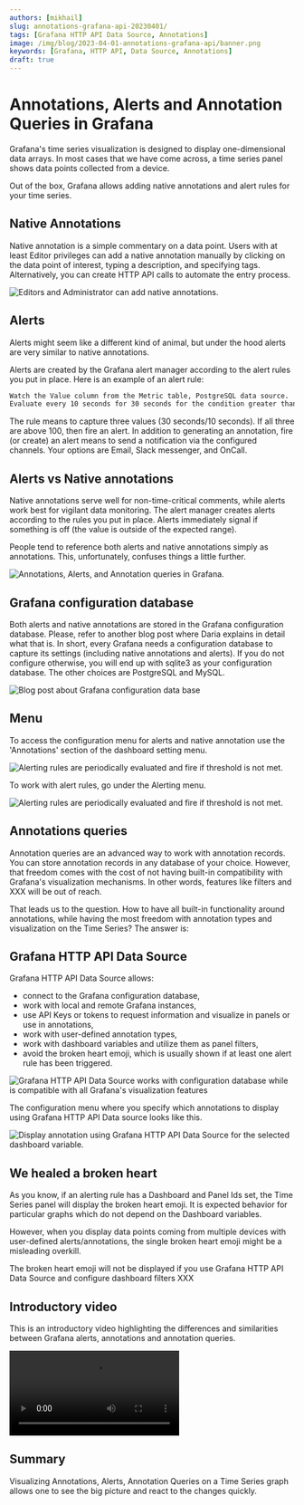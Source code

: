 ```yaml
---
authors: [mikhail]
slug: annotations-grafana-api-20230401/
tags: [Grafana HTTP API Data Source, Annotations]
image: /img/blog/2023-04-01-annotations-grafana-api/banner.png
keywords: [Grafana, HTTP API, Data Source, Annotations]
draft: true
---
```



# Annotations, Alerts and Annotation Queries in Grafana

Grafana's time series visualization is designed to display one-dimensional data arrays. In most cases that we have come across, a time series panel shows data points collected from a device.

Out of the box, Grafana allows adding native annotations and alert rules for your time series. 

## Native Annotations

Native annotation is a simple commentary on a data point. Users with at least Editor privileges can add a native annotation manually by clicking on the data point of interest, typing a description, and specifying tags. 
Alternatively, you can create HTTP API calls to automate the entry process. 

<Image
  title="Editors and Administrator can add native annotations."
  src="/img/blog/2023-04-01-annotations-grafana-api/native.png"
/>


## Alerts 

Alerts might seem like a different kind of animal, but under the hood alerts are very similar to native annotations.

Alerts are created by the Grafana alert manager according to the alert rules you put in place. 
Here is an example of an alert rule:

```html
Watch the Value column from the Metric table, PostgreSQL data source.
Evaluate every 10 seconds for 30 seconds for the condition greater than 100. 
```

The rule means to capture three values (30 seconds/10 seconds). If all three are above 100, then fire an alert. 
In addition to generating an annotation, fire (or create) an alert means to send a notification via the configured channels.
Your options are Email, Slack messenger, and OnCall.

## Alerts vs Native annotations 

Native annotations serve well for non-time-critical comments, while alerts work best for vigilant data monitoring. The alert manager creates alerts according to the rules you put in place. 
Alerts immediately signal if something is off (the value is outside of the expected range).

People tend to reference both alerts and native annotations simply as annotations. This, unfortunately, confuses things a little further. 

<Image
  title="Annotations, Alerts, and Annotation queries in Grafana."
  src="/img/plugins/grafana/annotations.png"
/>

## Grafana configuration database

Both alerts and native annotations are stored in the Grafana configuration database.
Please, refer to another blog post where Daria explains in detail what that is. In short, every Grafana needs a configuration database to capture its settings (including native annotations and alerts). If you do not configure otherwise, you will end up with sqlite3 as your configuration database. The other choices are PostgreSQL and MySQL. 

<Image
  title="Blog post about Grafana configuration data base"
  src="/img/blog/2023-04-01-annotations-grafana-api/config-database-post.png"
  lazy={false}
/>

## Menu 

To access the configuration menu for alerts and native annotation use the 'Annotations' section of the dashboard setting menu.

<Image
  title="Alerting rules are periodically evaluated and fire if threshold is not met."
  src="/img/blog/2023-04-01-annotations-grafana-api/annotation-menu.png"
/>


To work with alert rules, go under the Alerting menu. 

<Image
  title="Alerting rules are periodically evaluated and fire if threshold is not met."
  src="/img/blog/2023-04-01-annotations-grafana-api/alerting.png"
/>

## Annotations queries

Annotation queries are an advanced way to work with annotation records. You can store annotation records in any database of your choice. However, that freedom comes with the cost of not having built-in compatibility with Grafana's visualization mechanisms. 
In other words, features like filters and XXX will be out of reach. 

That leads us to the question. How to have all built-in functionality around annotations, while having the most freedom with annotation types and visualization on the Time Series? 
The answer is:

## Grafana HTTP API Data Source

Grafana HTTP API Data Source allows:
 - connect to the Grafana configuration database,
 - work with local and remote Grafana instances,
 - use API Keys or tokens to request information and visualize in panels or use in annotations,
 - work with user-defined annotation types,
 - work with dashboard variables and utilize them as panel filters,
 - avoid the broken heart emoji, which is usually shown if at least one alert rule has been triggered. 

<Image
  title="Grafana HTTP API Data Source works with configuration database while is compatible with all Grafana's visualization features "
  src="/img/blog/2023-04-01-annotations-grafana-api/schema-around-config.png"
  lazy={false}
/>

The configuration menu where you specify which annotations to display using Grafana HTTP API Data source looks like this. 

<Image
  title="Display annotation using Grafana HTTP API Data Source for the selected dashboard variable."
  src="/img/blog/2023-04-01-annotations-grafana-api/annotations.png"
/>

## We healed a broken heart

As you know, if an alerting rule has a Dashboard and Panel Ids set, the Time Series panel will display the broken heart emoji. It is expected behavior for particular graphs which do not depend on the Dashboard variables.

However, when you display data points coming from multiple devices with user-defined alerts/annotations, the single broken heart emoji might be a misleading overkill. 

The broken heart emoji will not be displayed if you use Grafana HTTP API Data Source and configure dashboard filters XXX

## Introductory video

This is an introductory video highlighting the differences and similarities between Grafana alerts, annotations and annotation queries.

<Video
  src="https://www.youtube.com/embed/4asWJ_Dhcmw"
  title="Annotations, Alerts, and Annotation queries in Grafana explained."
/>

## Summary

Visualizing Annotations, Alerts, Annotation Queries on a Time Series graph allows one to see the big picture and react to the changes quickly.
